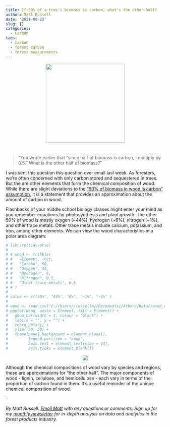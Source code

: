```yaml
---
title: If 50% of a tree's biomass is carbon, what's the other half?
author: Matt Russell
date: '2021-08-22'
slug: []
categories:
  - Carbon
tags:
  - carbon
  - forest carbon
  - forest measurements
---
```



<center>
![](aspen.jpg){width=250px}
</center>

# 

> "You wrote earlier that “since half of biomass is carbon, I multiply by 0.5.” What is the other half of biomass?"

I was sent this question this question over email last week. As foresters, we're often concerned with only carbon stored and sequestered in trees. But the are other elements that form the chemical composition of wood. While there are slight deviations to the ["50% of biomass in wood is carbon" assumption](https://arbor-analytics.com/post/2021-06-18-testing-the-assumption-half-of-the-biomass-of-a-tree-is-carbon/), it is a statement that provides an approximation about the amount of carbon in wood. 

Flashbacks of your middle school biology classes might enter your mind as you remember equations for photosynthesis and plant growth. The other 50% of wood is mostly oxygen (~44%), hydrogen (~6%), nitrogen (~1%), and other trace metals. Other trace metals include calcium, potassium, and iron, among other elements. We can view the wood characteristics in a polar area diagram:

```r
# library(tidyverse)
# 
# # wood <- tribble(
# #   ~Element, ~Pct,
# #   "Carbon", 50,
# #   "Oxygen", 44,
# #   "Hydrogen", 6,
# #   "Nitrogen", 0.5,
# #   "Other trace metals", 0.5
# # )
# 
# value <- c("50%", "44%", "6%", "~1%", "~1%" )
# 
# wood <- read_csv("C://Users//russellm//Documents//Arbor//Data//wood_comp2.csv")
# ggplot(wood, aes(x = Element, fill = Element)) +
#   geom_bar(width = 1, colour = "black") +
#   labs(x = "", y = "") +
#   coord_polar() +
#   ylim(-50, 50) +
#   theme(panel.background = element_blank(),
#         legend.position = "none",
#         axis.text = element_text(size = 14),
#         axis.ticks = element_blank())
```


<center>
![](wood_comp.png)
</center>


Although the chemical compositions of wood vary by species and regions, these are approximations for "the other half". The major components of wood - lignin, cellulose, and hemicellulose - each vary in terms of the proportion of carbon found in them. It's a useful reminder of the unique chemical composition of wood.

--

*By Matt Russell. [Email Matt](mailto:matt@arbor-analytics.com) with any questions or comments. Sign up for my [monthly newsletter](https://mailchi.mp/d96897dc0f46/arbor-analytics) for in-depth analysis on data and analytics in the forest products industry.*

